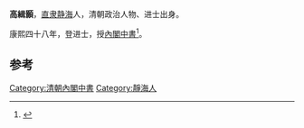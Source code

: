 '''高緝顥'''，[[直隶|直隶]][[静海|静海]]人，清朝政治人物、进士出身。

康熙四十八年，登进士，授[[內閣中書|內閣中書]]<ref>{{cite book|author1=天津市地方志编修委员会办公室|title=天津区县旧志点校 武清县志·静海县志|date=2008年6月|publisher=天津：天津社会科学院出版社|isbn=978-7-80688-393-8|pages=386|accessdate=2016-03-24}}</ref>。

==参考==
{{reflist}}
{{清朝人物小作品}}
{{康熙四十八年己丑科殿試金榜}}
[[Category:清朝內閣中書|Category:清朝內閣中書]]
[[Category:靜海人|Category:靜海人]]